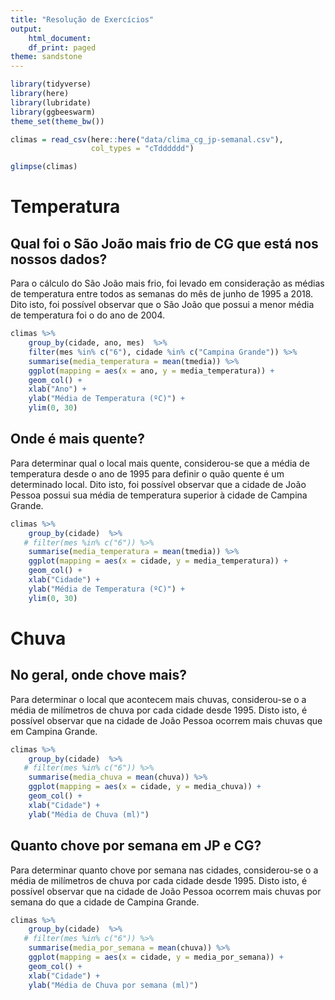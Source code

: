 ```yaml
---
title: "Resolução de Exercícios"
output:
    html_document:
    df_print: paged
theme: sandstone
---
```


```r
library(tidyverse)
library(here)
library(lubridate)
library(ggbeeswarm)
theme_set(theme_bw())
```

```r
climas = read_csv(here::here("data/clima_cg_jp-semanal.csv"), 
                  col_types = "cTdddddd")

glimpse(climas)
```
# Temperatura 

## Qual foi o São João mais frio de CG que está nos nossos dados?

  Para o cálculo do São João mais frio, foi levado em consideração as médias de temperatura entre todos as semanas do mês de junho de 1995 a 2018.
  Dito isto, foi possível observar que o São João que possui a menor média de temperatura foi o do ano de 2004.

```r
climas %>% 
    group_by(cidade, ano, mes)  %>%
    filter(mes %in% c("6"), cidade %in% c("Campina Grande")) %>%
    summarise(media_temperatura = mean(tmedia)) %>%
    ggplot(mapping = aes(x = ano, y = media_temperatura)) + 
    geom_col() +
    xlab("Ano") +
    ylab("Média de Temperatura (ºC)") + 
    ylim(0, 30)
```

## Onde é mais quente?

  Para determinar qual o local mais quente, considerou-se que a média de temperatura desde o ano de 1995 para definir o quão quente é um determinado local. 
  Dito isto, foi possível observar que a cidade de João Pessoa possui sua média de temperatura superior à cidade de Campina Grande.
  
```r
climas %>% 
    group_by(cidade)  %>%
   # filter(mes %in% c("6")) %>%
    summarise(media_temperatura = mean(tmedia)) %>%
    ggplot(mapping = aes(x = cidade, y = media_temperatura)) + 
    geom_col() +
    xlab("Cidade") +
    ylab("Média de Temperatura (ºC)") + 
    ylim(0, 30)

```

# Chuva

## No geral, onde chove mais?

  Para determinar o local que acontecem mais chuvas, considerou-se o a média de milímetros de chuva por cada cidade desde 1995.
  Disto isto, é possível observar que na cidade de João Pessoa ocorrem mais chuvas que em Campina Grande.
  
```r
climas %>% 
    group_by(cidade)  %>%
   # filter(mes %in% c("6")) %>%
    summarise(media_chuva = mean(chuva)) %>%
    ggplot(mapping = aes(x = cidade, y = media_chuva)) + 
    geom_col() +
    xlab("Cidade") +
    ylab("Média de Chuva (ml)")

```

## Quanto chove por semana em JP e CG?

  Para determinar quanto chove por semana nas cidades, considerou-se o a média de milímetros de chuva por cada cidade desde 1995.
  Disto isto, é possível observar que na cidade de João Pessoa ocorrem mais chuvas por semana do que a cidade de Campina Grande.
  
```r
climas %>% 
    group_by(cidade)  %>%
   # filter(mes %in% c("6")) %>%
    summarise(media_por_semana = mean(chuva)) %>%
    ggplot(mapping = aes(x = cidade, y = media_por_semana)) + 
    geom_col() +
    xlab("Cidade") +
    ylab("Média de Chuva por semana (ml)")

```